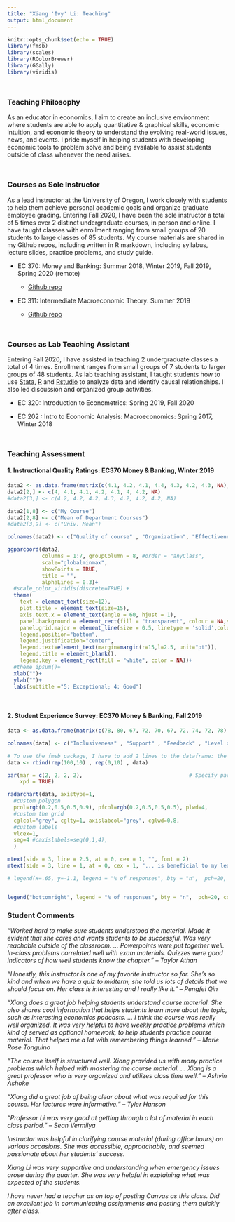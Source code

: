 ```yaml
---
title: "Xiang 'Ivy' Li: Teaching"
output: html_document
---
```


```r
knitr::opts_chunk$set(echo = TRUE)
library(fmsb)
library(scales)
library(RColorBrewer)
library(GGally)
library(viridis)
```

<div style="margin-bottom:50px;">
</div>

### Teaching Philosophy

As an educator in economics, I aim to create an inclusive environment where students are able to apply quantitative & graphical skills, economic intuition, and economic theory to understand the evolving real-world issues, news, and events. I pride myself in helping students with developing economic tools to problem solve and being available to assist students outside of class whenever the need arises. 

<div style="margin-bottom:50px;">
</div>

### Courses as Sole Instructor

As a lead instructor at the University of Oregon, I work closely with students to help them achieve personal academic goals and organize graduate employee grading. Entering Fall 2020, I have been the sole instructor a total of 5 times over 2 distinct undergraduate courses, in person and online. I have taught classes with enrollment ranging from small groups of 20 students to large classes of 85 students. My course materials are shared in my Github repos, including written in R markdown, including syllabus, lecture slides, practice problems, and study guide. 

- EC 370: Money and Banking: Summer 2018, Winter 2019, Fall 2019, Spring 2020 (remote)

  - [Github repo](https://github.com/lx0413/EC370)

- EC 311: Intermediate Macroeconomic Theory: Summer 2019

  - [Github repo](https://github.com/lx0413/EC313)

<div style="margin-bottom:50px;">
</div>



### Courses as Lab Teaching Assistant

Entering Fall 2020, I have assisted in teaching 2 undergraduate classes a total of 4 times. Enrollment ranges from small groups of 7 students to larger groups of 48 students. As lab teaching assistant, I taught students how to use [Stata](https://www.stata.com/), [R](https://www.r-project.org/about.html) and [Rstudio](https://rstudio.com/) to analyze data and identify causal relationships. I also led discussion and organized group activities. 

- EC 320: Introduction to Econometrics: Spring 2019, Fall 2020

- EC 202 : Intro to Economic Analysis: Macroeconomics: Spring 2017, Winter 2018

<div style="margin-bottom:50px;">
</div>

### Teaching Assessment 

#### 1. Instructional Quality Ratings: EC370 Money & Banking, Winter 2019

```r
data2 <- as.data.frame(matrix(c(4.1, 4.2, 4.1, 4.4, 4.3, 4.2, 4.3, NA), ncol=8))
data2[2,] <- c(4, 4.1, 4.1, 4.2, 4.1, 4, 4.2, NA)
#data2[3,] <- c(4.2, 4.2, 4.2, 4.3, 4.2, 4.2, 4.2, NA)

data2[1,8] <- c("My Course")
data2[2,8] <- c("Mean of Department Courses")
#data2[3,9] <- c("Univ. Mean")

colnames(data2) <- c("Quality of course" , "Organization", "Effectiveness", "Communication availability", "Evaluation guidelines", "Amount learned", "Helpful when consulted", "Group")

ggparcoord(data2,
           columns = 1:7, groupColumn = 8, #order = "anyClass",
           scale="globalminmax",
           showPoints = TRUE, 
           title = "",
           alphaLines = 0.3)+ 
  #scale_color_viridis(discrete=TRUE) +
  theme(
    text = element_text(size=12),
    plot.title = element_text(size=15),
    axis.text.x = element_text(angle = 60, hjust = 1),
    panel.background = element_rect(fill = "transparent", colour = NA,size = 2, linetype = "solid"),
    panel.grid.major = element_line(size = 0.5, linetype = 'solid',colour = "grey"),
    legend.position="bottom", 
    legend.justification="center", 
    legend.text=element_text(margin=margin(r=15,l=2.5, unit="pt")), 
    legend.title = element_blank(), 
    legend.key = element_rect(fill = "white", color = NA))+
  #theme_ipsum()+
  xlab("")+
  ylab("")+
  labs(subtitle ="5: Exceptional; 4: Good")
```

<div style="margin-bottom:50px;">
</div>

#### 2. Student Experience Survey: EC370 Money & Banking, Fall 2019

```r
data <- as.data.frame(matrix(c(78, 80, 67, 72, 70, 67, 72, 74, 72, 78), ncol=10))

colnames(data) <- c("Inclusiveness" , "Support" , "Feedback" , "Level of challenge" , "Quality of materials", "Instructor communication", "Organization", "Relevance", "Assignments", "Accessibility")

# To use the fmsb package, I have to add 2 lines to the dataframe: the max and min of each topic to show on the plot!
data <- rbind(rep(100,10) , rep(0,10) , data)

par(mar = c(2, 2, 2, 2),                                  # Specify par parameters
    xpd = TRUE)

radarchart(data, axistype=1, 
  #custom polygon
  pcol=rgb(0.2,0.5,0.5,0.9), pfcol=rgb(0.2,0.5,0.5,0.5), plwd=4,
  #custom the grid
  cglcol="grey", cglty=1, axislabcol="grey", cglwd=0.8,
  #custom labels
  vlcex=1, 
  seg=4 #caxislabels=seq(0,1,4), 
  )

mtext(side = 3, line = 2.5, at = 0, cex = 1, "", font = 2)
mtext(side = 3, line = 1, at = 0, cex = 1, "... is beneficial to my learning", col = '#666664')

# legend(x=.65, y=-1.1, legend = "% of responses", bty = "n",  pch=20, col=rgb(0.2,0.5,0.5,0.9), text.col = '#666664', cex=1, pt.cex=3)


legend("bottomright", legend = "% of responses", bty = "n",  pch=20, col=rgb(0.2,0.5,0.5,0.9), text.col = '#666664', cex=1, pt.cex=3)
```



### Student Comments

_"Worked hard to make sure students understood the material. Made it evident that she cares and wants students to be successful. Was very reachable outside of the classroom. ... Powerpoints were put together well. In-class problems correlated well with exam materials. Quizzes were good indicators of how well students know the chapter." -- Taylor Athan_

_"Honestly, this instructor is one of my favorite instructor so far. She's so kind and when we have a quiz to midterm, she told us lots of details that we should focus on. Her class is interesting and I really like it." -- Pengfei Qin_

_"Xiang does a great job helping students understand course material. She also shares cool information that helps students learn more about the topic, such as interesting economics podcasts. ... I think the course was really well organized. It was very helpful to have weekly practice problems which kind of served as optional homework, to help students practice course material. That helped me a lot with remembering things learned." -- Marie Rose Tonguino_

_"The course itself is structured well. Xiang provided us with many practice problems which helped with mastering the course material. ... Xiang is a great professor who is very organized and utilizes class time well." -- Ashvin Ashoke_

_"Xiang did a great job of being clear about what was required for this course. Her lectures were informative." -- Tyler Hanson_

_"Professor Li was very good at getting through a lot of material in each class period." -- Sean Vermilya_

_Instructor was helpful in clarifying course material (during office hours) on various occasions. She was accessible, approachable, and seemed passionate about her students' success._

_Xiang Li was very supportive and understanding when emergency issues arose during the quarter. She was very helpful in explaining what was expected of the students._

_I have never had a teacher as on top of posting Canvas as this class. Did an excellent job in communicating assignments and posting them quickly after class._

<div style="margin-bottom:50px;">
</div>

<!-- **Teaching Evaluations:** -->
<!-- <img src="images/evaluation.jpg" style="width:100%; border:3px solid; margin-right: 20px" align="left"> -->

